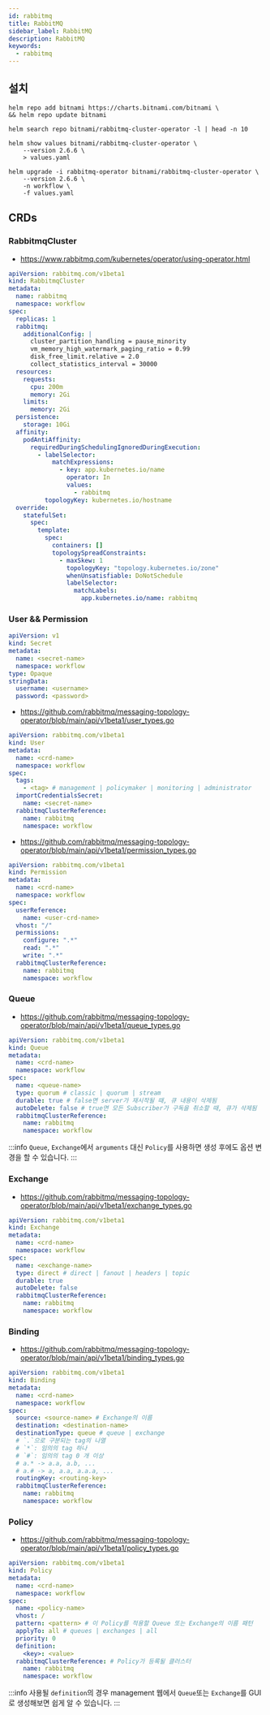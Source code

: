 ```yaml
---
id: rabbitmq
title: RabbitMQ
sidebar_label: RabbitMQ
description: RabbitMQ
keywords:
  - rabbitmq
---
```


## 설치

```shell
helm repo add bitnami https://charts.bitnami.com/bitnami \
&& helm repo update bitnami
```

```shell
helm search repo bitnami/rabbitmq-cluster-operator -l | head -n 10
```

```shell
helm show values bitnami/rabbitmq-cluster-operator \
    --version 2.6.6 \
    > values.yaml
```

```shell
helm upgrade -i rabbitmq-operator bitnami/rabbitmq-cluster-operator \
    --version 2.6.6 \
    -n workflow \
    -f values.yaml
```

## CRDs

### RabbitmqCluster

- https://www.rabbitmq.com/kubernetes/operator/using-operator.html

```yaml
apiVersion: rabbitmq.com/v1beta1
kind: RabbitmqCluster
metadata:
  name: rabbitmq
  namespace: workflow
spec:
  replicas: 1
  rabbitmq:
    additionalConfig: |
      cluster_partition_handling = pause_minority
      vm_memory_high_watermark_paging_ratio = 0.99
      disk_free_limit.relative = 2.0
      collect_statistics_interval = 30000
  resources:
    requests:
      cpu: 200m
      memory: 2Gi
    limits:
      memory: 2Gi
  persistence:
    storage: 10Gi
  affinity:
    podAntiAffinity:
      requiredDuringSchedulingIgnoredDuringExecution:
        - labelSelector:
            matchExpressions:
              - key: app.kubernetes.io/name
                operator: In
                values:
                  - rabbitmq
          topologyKey: kubernetes.io/hostname
  override:
    statefulSet:
      spec:
        template:
          spec:
            containers: []
            topologySpreadConstraints:
              - maxSkew: 1
                topologyKey: "topology.kubernetes.io/zone"
                whenUnsatisfiable: DoNotSchedule
                labelSelector:
                  matchLabels:
                    app.kubernetes.io/name: rabbitmq
```

### User && Permission

```yaml
apiVersion: v1
kind: Secret
metadata:
  name: <secret-name>
  namespace: workflow
type: Opaque
stringData:
  username: <username>
  password: <password>
```

- https://github.com/rabbitmq/messaging-topology-operator/blob/main/api/v1beta1/user_types.go

```yaml
apiVersion: rabbitmq.com/v1beta1
kind: User
metadata:
  name: <crd-name>
  namespace: workflow
spec:
  tags:
    - <tag> # management | policymaker | monitoring | administrator
  importCredentialsSecret:
    name: <secret-name>
  rabbitmqClusterReference:
    name: rabbitmq
    namespace: workflow
```

- https://github.com/rabbitmq/messaging-topology-operator/blob/main/api/v1beta1/permission_types.go

```yaml
apiVersion: rabbitmq.com/v1beta1
kind: Permission
metadata:
  name: <crd-name>
  namespace: workflow
spec:
  userReference:
    name: <user-crd-name>
  vhost: "/"
  permissions:
    configure: ".*"
    read: ".*"
    write: ".*"
  rabbitmqClusterReference:
    name: rabbitmq
    namespace: workflow
```

### Queue

- https://github.com/rabbitmq/messaging-topology-operator/blob/main/api/v1beta1/queue_types.go

```yaml
apiVersion: rabbitmq.com/v1beta1
kind: Queue
metadata:
  name: <crd-name>
  namespace: workflow
spec:
  name: <queue-name>
  type: quorum # classic | quorum | stream
  durable: true # false면 server가 재시작될 때, 큐 내용이 삭제됨
  autoDelete: false # true면 모든 Subscriber가 구독을 취소할 때, 큐가 삭제됨
  rabbitmqClusterReference:
    name: rabbitmq
    namespace: workflow
```

:::info
`Queue`, `Exchange`에서 `arguments` 대신 `Policy`를 사용하면 생성 후에도 옵션 변경을 할 수 있습니다.
:::

### Exchange

- https://github.com/rabbitmq/messaging-topology-operator/blob/main/api/v1beta1/exchange_types.go

```yaml
apiVersion: rabbitmq.com/v1beta1
kind: Exchange
metadata:
  name: <crd-name>
  namespace: workflow
spec:
  name: <exchange-name>
  type: direct # direct | fanout | headers | topic
  durable: true
  autoDelete: false
  rabbitmqClusterReference:
    name: rabbitmq
    namespace: workflow
```

### Binding

- https://github.com/rabbitmq/messaging-topology-operator/blob/main/api/v1beta1/binding_types.go

```yaml
apiVersion: rabbitmq.com/v1beta1
kind: Binding
metadata:
  name: <crd-name>
  namespace: workflow
spec:
  source: <source-name> # Exchange의 이름
  destination: <destination-name>
  destinationType: queue # queue | exchange
  # `.`으로 구분되는 tag의 나열
  # `*`: 임의의 tag 하나
  # `#`: 임의의 tag 0 개 이상
  # a.* -> a.a, a.b, ...
  # a.# -> a, a.a, a.a.a, ...
  routingKey: <routing-key>
  rabbitmqClusterReference:
    name: rabbitmq
    namespace: workflow
```

### Policy

- https://github.com/rabbitmq/messaging-topology-operator/blob/main/api/v1beta1/policy_types.go

```yaml
apiVersion: rabbitmq.com/v1beta1
kind: Policy
metadata:
  name: <crd-name>
  namespace: workflow
spec:
  name: <policy-name>
  vhost: /
  pattern: <pattern> # 이 Policy를 적용할 Queue 또는 Exchange의 이름 패턴
  applyTo: all # queues | exchanges | all
  priority: 0
  definition:
    <key>: <value>
  rabbitmqClusterReference: # Policy가 등록될 클러스터
    name: rabbitmq
    namespace: workflow
```

:::info
사용될 `definition`의 경우 management 웹에서 `Queue`또는 `Exchange`를 GUI로 생성해보면 쉽게 알 수 있습니다.
:::
